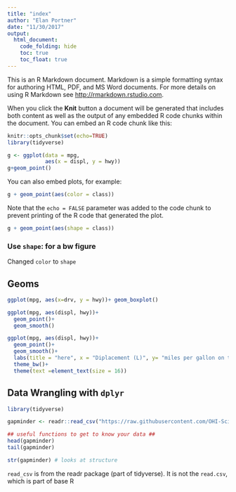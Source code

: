 ```yaml
---
title: "index"
author: "Elan Portner"
date: "11/30/2017"
output:
  html_document:
    code_folding: hide
    toc: true
    toc_float: true
---
```


This is an R Markdown document. Markdown is a simple formatting syntax for authoring HTML, PDF, and MS Word documents. For more details on using R Markdown see <http://rmarkdown.rstudio.com>.

When you click the **Knit** button a document will be generated that includes both content as well as the output of any embedded R code chunks within the document. You can embed an R code chunk like this:

```r
knitr::opts_chunk$set(echo=TRUE)
library(tidyverse)
```

```r

g <- ggplot(data = mpg,
            aes(x = displ, y = hwy))
g+geom_point()
```

You can also embed plots, for example:

```r
g + geom_point(aes(color = class))
```

Note that the `echo = FALSE` parameter was added to the code chunk to prevent printing of the R code that generated the plot.

```r
g + geom_point(aes(shape = class))
```
### Use `shape`: for a bw figure
Changed `color` to `shape`

## Geoms

```r
ggplot(mpg, aes(x=drv, y = hwy))+ geom_boxplot()

```

```r
ggplot(mpg, aes(displ, hwy))+
  geom_point()+
  geom_smooth()

```

```r
ggplot(mpg, aes(displ, hwy))+
  geom_point()+
  geom_smooth()+
  labs(title = "here", x = "Diplacement (L)", y= "miles per gallon on the highway")+
  theme_bw()+
  theme(text =element_text(size = 16))

```

## Data Wrangling with `dplyr`
```r
library(tidyverse)

gapminder <- readr::read_csv("https://raw.githubusercontent.com/OHI-Science/data-science-training/master/data/gapminder.csv")

## useful functions to get to know your data ##
head(gapminder)
tail(gapminder)

str(gapminder) # looks at structure
```

`read_csv` is from the readr package (part of tidyverse). It is not the `read.csv`, which is part of base R




